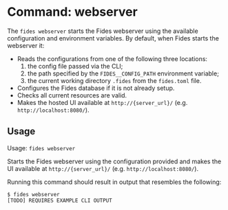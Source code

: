
# Command: webserver

The ```fides webserver``` starts the Fides webserver using the available configuration and environment variables. By default, when Fides starts the webserver it:

* Reads the configurations from one of the following three locations:
	1. the config file passed via the CLI;
	2. the path specified by the ```FIDES__CONFIG_PATH``` environment variable;
	3. the current working directory ```.fides``` from the ```fides.toml``` file.
* Configures the Fides database if it is not already setup.
* Checks all current resources are valid.
* Makes the hosted UI available at ```http://{server_url}/``` (e.g. ```http://localhost:8080/```).



## Usage
Usage: ```fides webserver```

Starts the Fides webserver using the configuration provided and makes the UI available at ```http://{server_url}/``` (e.g. ```http://localhost:8080/```).

Running this command should result in output that resembles the following:

```console filename="Command Line"
$ fides webserver
[TODO] REQUIRES EXAMPLE CLI OUTPUT
```